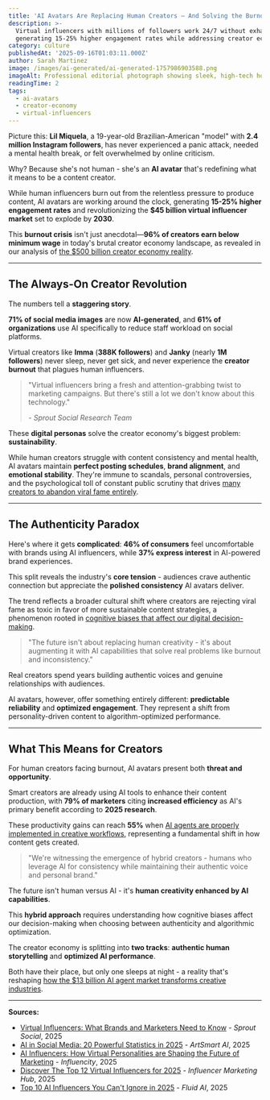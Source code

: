 ```yaml
---
title: 'AI Avatars Are Replacing Human Creators – And Solving the Burnout Crisis'
description: >-
  Virtual influencers with millions of followers work 24/7 without exhaustion,
  generating 15-25% higher engagement rates while addressing creator economy burnout
category: culture
publishedAt: '2025-09-16T01:03:11.000Z'
author: Sarah Martinez
image: /images/ai-generated/ai-generated-1757986903588.png
imageAlt: Professional editorial photograph showing sleek, high-tech holographic AI interface displaying virtual influencer profiles with floating digital persona elements in modern creator studio
readingTime: 2
tags:
  - ai-avatars
  - creator-economy
  - virtual-influencers
---
```


Picture this: **Lil Miquela**, a 19-year-old Brazilian-American "model" with **2.4 million Instagram followers**, has never experienced a panic attack, needed a mental health break, or felt overwhelmed by online criticism.

Why? Because she's not human - she's an **AI avatar** that's redefining what it means to be a content creator.

While human influencers burn out from the relentless pressure to produce content, AI avatars are working around the clock, generating **15-25% higher engagement rates** and revolutionizing the **$45 billion virtual influencer market** set to explode by **2030**.

This **burnout crisis** isn't just anecdotal—**96% of creators earn below minimum wage** in today's brutal creator economy landscape, as revealed in our analysis of [the $500 billion creator economy reality](/culture/creator-economy-hits-500-billion).

---

## The Always-On Creator Revolution

The numbers tell a **staggering story**.

**71% of social media images** are now **AI-generated**, and **61% of organizations** use AI specifically to reduce staff workload on social platforms.

Virtual creators like **Imma** (**388K followers**) and **Janky** (nearly **1M followers**) never sleep, never get sick, and never experience the **creator burnout** that plagues human influencers.

> "Virtual influencers bring a fresh and attention-grabbing twist to marketing campaigns. But there's still a lot we don't know about this technology."
>
> _- Sprout Social Research Team_

These **digital personas** solve the creator economy's biggest problem: **sustainability**.

While human creators struggle with content consistency and mental health, AI avatars maintain **perfect posting schedules**, **brand alignment**, and **emotional stability**. They're immune to scandals, personal controversies, and the psychological toll of constant public scrutiny that drives [many creators to abandon viral fame entirely](/culture/viral-fame-toxic-death-mass-social-media).

---

## The Authenticity Paradox

Here's where it gets **complicated**: **46% of consumers** feel uncomfortable with brands using AI influencers, while **37% express interest** in AI-powered brand experiences.

This split reveals the industry's **core tension** - audiences crave authentic connection but appreciate the **polished consistency** AI avatars deliver.

The trend reflects a broader cultural shift where creators are rejecting viral fame as toxic in favor of more sustainable content strategies, a phenomenon rooted in [cognitive biases that affect our digital decision-making](/psychology/your-brain-lies-to-you-cognitive-biases-2025).

> "The future isn't about replacing human creativity - it's about augmenting it with AI capabilities that solve real problems like burnout and inconsistency."

Real creators spend years building authentic voices and genuine relationships with audiences.

AI avatars, however, offer something entirely different: **predictable reliability** and **optimized engagement**. They represent a shift from personality-driven content to algorithm-optimized performance.

---

## What This Means for Creators

For human creators facing burnout, AI avatars present both **threat and opportunity**.

Smart creators are already using AI tools to enhance their content production, with **79% of marketers** citing **increased efficiency** as AI's primary benefit according to **2025 research**.

These productivity gains can reach **55%** when [AI agents are properly implemented in creative workflows](/technology/ai-agents-workplace-productivity-2025), representing a fundamental shift in how content gets created.

> "We're witnessing the emergence of hybrid creators - humans who leverage AI for consistency while maintaining their authentic voice and personal brand."

The future isn't human versus AI - it's **human creativity enhanced by AI capabilities**.

This **hybrid approach** requires understanding how cognitive biases affect our decision-making when choosing between authenticity and algorithmic optimization.

The creator economy is splitting into **two tracks**: **authentic human storytelling** and **optimized AI performance**.

Both have their place, but only one sleeps at night - a reality that's reshaping [how the $13 billion AI agent market transforms creative industries](/technology/ai-agents-revolution-13-billion-market-taking-over-2025).

---

**Sources:**

- [Virtual Influencers: What Brands and Marketers Need to Know](https://sproutsocial.com/insights/virtual-influencers/) - _Sprout Social_, 2025
- [AI in Social Media: 20 Powerful Statistics in 2025](https://artsmart.ai/blog/ai-in-social-media-statistics/) - _ArtSmart AI_, 2025
- [AI Influencers: How Virtual Personalities are Shaping the Future of Marketing](https://influencity.com/blog/en/ai-influencer) - _Influencity_, 2025
- [Discover The Top 12 Virtual Influencers for 2025](https://influencermarketinghub.com/virtual-influencers/) - _Influencer Marketing Hub_, 2025
- [Top 10 AI Influencers You Can't Ignore in 2025](https://www.fluid.ai/blog/top-10-ai-influencers-you-cant-ignore-in-2025) - _Fluid AI_, 2025
